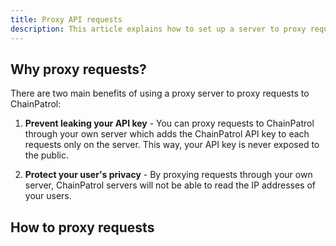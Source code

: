 ```yaml
---
title: Proxy API requests
description: This article explains how to set up a server to proxy requests to ChainPatrol.
---
```


## Why proxy requests?

There are two main benefits of using a proxy server to proxy requests to ChainPatrol:

1. **Prevent leaking your API key** - You can proxy requests to ChainPatrol through your own server which adds the ChainPatrol API key to each requests only on the server. This way, your API key is never exposed to the public.

2. **Protect your user's privacy** - By proxying requests through your own server, ChainPatrol servers will not be able to read the IP addresses of your users.

## How to proxy requests
